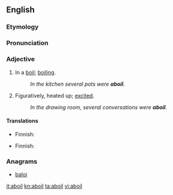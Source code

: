 ==English==

===Etymology===
{{prefix|a|boil|gloss1=in, on}}

===Pronunciation===
{{a|US}} {{IPA|/ə.ˈbɔɪl/|/ə.ˈbɔɪl̩/}}

===Adjective===
{{en-adj}}

# In a [[boil]]; [[boiling]].
#: ''In the kitchen several pots were '''aboil'''.''
# Figuratively, heated up; [[excited]].
#: ''In the drawing room, several conversations were '''aboil'''.''

====Translations====
{{trans-top|boiling}}
* Finnish: {{t+|fi|kiehua|alt=kiehumassa}}
{{trans-mid}}
{{trans-bottom}}

{{trans-top|excited}}
* Finnish: {{t+|fi|kuuma|alt=kuumana}}
{{trans-mid}}
{{trans-bottom}}

===Anagrams===
* [[baloi#English|baloi]]

[[it:aboil]]
[[kn:aboil]]
[[ta:aboil]]
[[vi:aboil]]